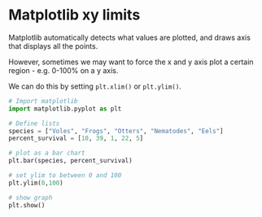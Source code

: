 # Matplotlib xy limits 

Matplotlib automatically detects what values are plotted, and draws axis that displays all the points. 

However, sometimes we may want to force the x and y axis plot a certain region - e.g. 0-100% on a y axis. 

We can do this by setting `plt.xlim()` or `plt.ylim()`. 

```python
# Import matplotlib
import matplotlib.pyplot as plt 

# Define lists 
species = ["Voles", "Frogs", "Otters", "Nematodes", "Eels"]
percent_survival = [10, 39, 1, 22, 5]

# plot as a bar chart 
plt.bar(species, percent_survival)

# set ylim to between 0 and 100
plt.ylim(0,100)

# show graph 
plt.show()
```